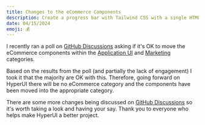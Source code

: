 ```yaml
---
title: Changes to the eCommerce Components
description: Create a progress bar with Tailwind CSS with a single HTML element.
date: 04/15/2024
emoji: 💰
---
```


I recently ran a poll on [GitHub Discussions](https://github.com/markmead/hyperui/discussions/441) asking if it's OK to move the eCommerce components within the [Application UI](/components/application-ui) and [Marketing](/components/marketing) categories.

Based on the results from the poll (and partially the lack of engagement) I took it that the majority are OK with this. Therefore, going forward on HyperUI there will be no eCommerce category and the components have been moved into the appropriate category.

There are some more changes being discussed on [GitHub Discussions](https://github.com/markmead/hyperui/discussions) so it's worth taking a look and having your say. Thank you to everyone who helps make HyperUI a better project.
